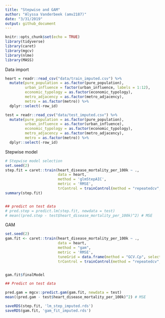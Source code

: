 ```yaml
---
title: "Stepwise and GAM"
author: "Alyssa Vanderbeek (amv2187)"
date: "3/31/2019"
output: github_document
---
```


```r
knitr::opts_chunk$set(echo = TRUE)
library(tidyverse)
library(caret)
library(mgcv)
library(nlme)
library(MASS)
```

Data import 

```r
heart = readr::read_csv("data/train_imputed.csv") %>%
  mutate(pure_population = as.factor(pure_population),
         urban_influence = factor(urban_influence, labels = 1:12),
         economic_typology = as.factor(economic_typology),
         metro_adjacency = as.factor(metro_adjacency),
         metro = as.factor(metro)) %>% 
  dplyr::select(-row_id)

test = readr::read_csv("data/test_imputed.csv") %>% 
  mutate(pure_population = as.factor(pure_population),
         urban_influence = as.factor(urban_influence),
         economic_typology = as.factor(economic_typology),
         metro_adjacency = as.factor(metro_adjacency),
         metro = as.factor(metro)) %>% 
  dplyr::select(-row_id)

```

Stepwise model 

```r
# Stepwise model selection
set.seed(2)
step.fit = caret::train(heart_disease_mortality_per_100k ~ ., 
                        data = heart, 
                        method = 'glmStepAIC',
                        metric = 'RMSE',
                        trControl = trainControl(method = "repeatedcv", number = 10, repeats = 5))
summary(step.fit)


## predict on test data
# pred.step = predict.lm(step.fit, newdata = test)
# mean((pred.step - test$heart_disease_mortality_per_100k)^2) # MSE
```

GAM

```r
set.seed(2)
gam.fit <- caret::train(heart_disease_mortality_per_100k ~ ., 
                        data = heart,
                        method = "gam",
                        metric = 'RMSE',
                        tuneGrid = data.frame(method = "GCV.Cp", select = c(TRUE, FALSE)),
                        trControl = trainControl(method = "repeatedcv", number = 10, repeats = 5))


gam.fit$finalModel

## Predict on test data

pred.gam = mgcv::predict.gam(gam.fit, newdata = test)
mean((pred.gam - test$heart_disease_mortality_per_100k)^2) # MSE
```


```r
saveRDS(step.fit, 'lm_step_imputed.rds')
saveRDS(gam.fit, 'gam_fit_imputed.rds')
```



